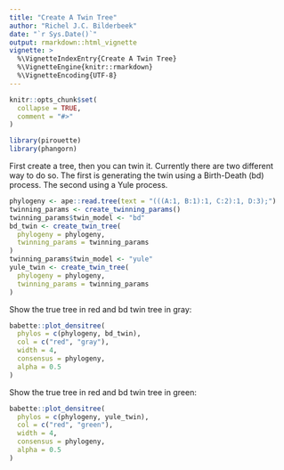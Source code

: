 ```yaml
---
title: "Create A Twin Tree"
author: "Richel J.C. Bilderbeek"
date: "`r Sys.Date()`"
output: rmarkdown::html_vignette
vignette: >
  %\VignetteIndexEntry{Create A Twin Tree}
  %\VignetteEngine{knitr::rmarkdown}
  %\VignetteEncoding{UTF-8}
---
```


```r
knitr::opts_chunk$set(
  collapse = TRUE,
  comment = "#>"
)
```

```r
library(pirouette)
library(phangorn)
```

First create a tree, then you can twin it. Currently there are two different way to do so.
The first is generating the twin using a Birth-Death (bd) process. The second using a Yule process.

```r
phylogeny <- ape::read.tree(text = "(((A:1, B:1):1, C:2):1, D:3);")
twinning_params <- create_twinning_params()
twinning_params$twin_model <- "bd"
bd_twin <- create_twin_tree(
  phylogeny = phylogeny,
  twinning_params = twinning_params
)
twinning_params$twin_model <- "yule"
yule_twin <- create_twin_tree(
  phylogeny = phylogeny,
  twinning_params = twinning_params
)
```

Show the true tree in red and bd twin tree in gray:

```r
babette::plot_densitree(
  phylos = c(phylogeny, bd_twin), 
  col = c("red", "gray"), 
  width = 4,
  consensus = phylogeny,
  alpha = 0.5
)
```

Show the true tree in red and bd twin tree in green:

```r
babette::plot_densitree(
  phylos = c(phylogeny, yule_twin), 
  col = c("red", "green"), 
  width = 4,
  consensus = phylogeny,
  alpha = 0.5
)
```
